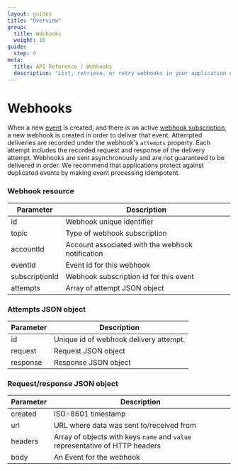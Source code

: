 ```yaml
---
layout: guides
title: "Overview"
group:
  title: Webhooks
  weight: 16
guide:
  step: 0
meta:
  title: API Reference | Webhooks
  description: "List, retrieve, or retry webhooks in your application using the Dwolla API."
---
```


# Webhooks

When a new [event](#events) is created, and there is an active [webhook subscription](#webhook-subscriptions), a new webhook is created in order to deliver that event. Attempted deliveries are recorded under the webhook's `attempts` property. Each attempt includes the recorded request and response of the delivery attempt. Webhooks are sent asynchronously and are not guaranteed to be delivered in order. We recommend that applications protect against duplicated events by making event processing idempotent.

### Webhook resource

| Parameter      | Description                                      |
| -------------- | ------------------------------------------------ |
| id             | Webhook unique identifier                        |
| topic          | Type of webhook subscription                     |
| accountId      | Account associated with the webhook notification |
| eventId        | Event id for this webhook                        |
| subscriptionId | Webhook subscription id for this event           |
| attempts       | Array of attempt JSON object                     |

### Attempts JSON object

| Parameter | Description                            |
| --------- | -------------------------------------- |
| id        | Unique id of webhook delivery attempt. |
| request   | Request JSON object                    |
| response  | Response JSON object                   |

### Request/response JSON object

| Parameter | Description                                                                  |
| --------- | ---------------------------------------------------------------------------- |
| created   | ISO-8601 timestamp                                                           |
| url       | URL where data was sent to/received from                                     |
| headers   | Array of objects with keys `name` and `value` representative of HTTP headers |
| body      | An Event for the webhook                                                     |
